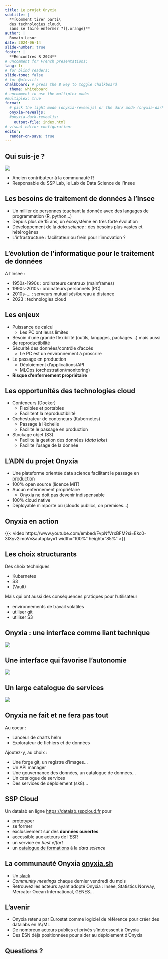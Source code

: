 ```yaml
---
title: Le projet Onyxia
subtitle: |
  **[Comment tirer parti\
  des technologies cloud\
  sans se faire enfermer ?]{.orange}**
author: |
  Romain Lesur
date: 2024-06-14
slide-number: true
footer: |
  **Rencontres R 2024**
# uncomment for French presentations:
lang: fr
# for blind readers:
slide-tone: false
# for @olevitt:
chalkboard: # press the B key to toggle chalkboard
  theme: whiteboard
# uncomment to use the multiplex mode:
#multiplex: true
format:
  # pick the light mode (onyxia-revealjs) or the dark mode (onyxia-dark-revealjs)
  onyxia-revealjs:
  #onyxia-dark-revealjs:
    output-file: index.html
# visual editor configuration:
editor:
  render-on-save: true
---
```


## Qui suis-je ?

![](https://avatars.githubusercontent.com/u/19177171?v=4){fig-align="center"}

- Ancien contributeur à la communauté R
- Responsable du SSP Lab, le Lab de Data Science de l'Insee

## Les besoins de traitement de données à l'Insee

- Un millier de personnes touchant la donnée avec des langages de programmation (R, python...)
- Depuis plus de 15 ans, un écosystème en très forte évolution
- Développement de la _data science_ : des besoins plus vastes et hétérogènes
- L'infrastructure : facilitateur ou frein pour l'innovation ?

## L'évolution de l'informatique pour le traitement de données

A l'Insee :

- 1950s-1990s : ordinateurs centraux (mainframes)
- 1990s-2010s : ordinateurs personnels (PC)
- 2010s-... : serveurs mutualisés/bureau à distance
- 2023 : technologies cloud

## Les enjeux

- Puissance de calcul
  * Les PC ont leurs limites
- Besoin d'une grande flexibilité (outils, langages, packages...) mais aussi de reproductibilité
- Sécurité des données/contrôle d'accès
  * Le PC est un environnement à proscrire
- Le passage en production
  * Déploiement d'applications/API
  * MLOps (orchestration/monitoring)
- [**Risque d'enfermement propriétaire**]{.orange}

## Les opportunités des technologies cloud

- Conteneurs (Docker)
  * Flexibles et portables 
  * Facilitent la reproductibilité
- Orchestrateur de conteneurs (Kubernetes)
  * Passage à l'échelle
  * Facilite le passage en production
- Stockage objet (S3)
  * Facilite la gestion des données (_data lake_)
  * Facilite l'usage de la donnée

## L'ADN du projet Onyxia

- Une plateforme orientée data science facilitant le passage en production
- 100% open source (licence MIT)
- Aucun enfermement propriétaire
  * Onyxia ne doit pas devenir indispensable
- 100% cloud native
- Déployable n'importe où (clouds publics, on premises...)

## Onyxia en action

{{< video https://www.youtube.com/embed/FvpNfVrxBFM?si=Ekc0-3IXyv2imoVv&autoplay=1 width="100%" height="85%" >}}

## Les choix structurants

Des choix techniques

- Kubernetes
- S3
- (Vault)

Mais qui ont aussi des conséquences pratiques pour l'utilisateur

- environnements de travail volatiles
- utiliser git
- utiliser S3

## Onyxia : une interface comme liant technique

![](img/onyxia-components.png){fig-align="center"}

## Une interface qui favorise l'autonomie

![](img/onyxia-launcher.png){fig-align="center"}

## Un large catalogue de services

![](img/onyxia-catalog.png){fig-align="center"}

## Onyxia ne fait et ne fera pas tout

Au coeur :

- Lanceur de charts helm
- Explorateur de fichiers et de données

Ajoutez-y, au choix :

- Une forge git, un registre d'images...
- Un API manager
- Une gouvernance des données, un catalogue de données...
- Un catalogue de services
- Des services de déploiement (sk8)...

## SSP Cloud

Un datalab en ligne <https://datalab.sspcloud.fr> pour

- prototyper
- se former
- exclusivement sur des **données ouvertes**
- accessible aux acteurs de l'ESR
- un service en _best effort_
- un [catalogue de formations](https://www.sspcloud.fr/formation) à la _data science_

## La communauté Onyxia [onyxia.sh](https://onyxia.sh)

- Un [slack](https://join.slack.com/t/3innovation/shared_invite/zt-1hnzukjcn-6biCSmVy4qvyDGwbNI~sWg)
- _Community meetings_ chaque dernier vendredi du mois
- Retrouvez les acteurs ayant adopté Onyxia : Insee, Statistics Norway, Mercator Ocean International, GENES...

## L'avenir

- Onyxia retenu par Eurostat comme logiciel de référence pour créer des datalabs en IA/ML
- De nombreux acteurs publics et privés s'intéressent à Onyxia
- Des ESN déjà positionnées pour aider au déploiement d'Onyxia

## Questions ?
